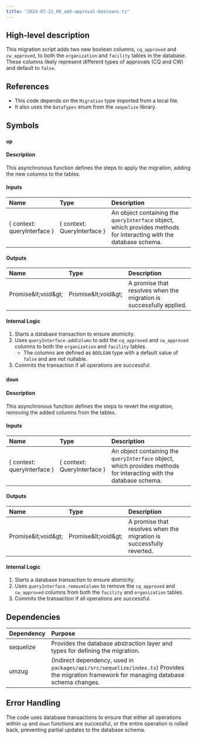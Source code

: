 ```yaml
---
title: "2024-07-22_00_add-approval-booleans.ts"
---
```


## High-level description
This migration script adds two new boolean columns, `cq_approved` and `cw_approved`, to both the `organization` and `facility` tables in the database. These columns likely represent different types of approvals (CQ and CW) and default to `false`.

## References
- This code depends on the `Migration` type imported from a local file.
- It also uses the `DataTypes` enum from the `sequelize` library.

## Symbols
### `up`
#### Description
This asynchronous function defines the steps to apply the migration, adding the new columns to the tables.

#### Inputs
| Name | Type | Description |
|:-----|:-----|:------------|
| \{ context: queryInterface \} | \{ context: QueryInterface \} | An object containing the `queryInterface` object, which provides methods for interacting with the database schema. |

#### Outputs
| Name | Type | Description |
|:-----|:-----|:------------|
| Promise\&lt;void\&gt; | Promise\&lt;void\&gt; | A promise that resolves when the migration is successfully applied. |

#### Internal Logic
1. Starts a database transaction to ensure atomicity.
2. Uses `queryInterface.addColumn` to add the `cq_approved` and `cw_approved` columns to both the `organization` and `facility` tables.
    - The columns are defined as `BOOLEAN` type with a default value of `false` and are not nullable.
3. Commits the transaction if all operations are successful.

### `down`
#### Description
This asynchronous function defines the steps to revert the migration, removing the added columns from the tables.

#### Inputs
| Name | Type | Description |
|:-----|:-----|:------------|
| \{ context: queryInterface \} | \{ context: QueryInterface \} | An object containing the `queryInterface` object, which provides methods for interacting with the database schema. |

#### Outputs
| Name | Type | Description |
|:-----|:-----|:------------|
| Promise\&lt;void\&gt; | Promise\&lt;void\&gt; | A promise that resolves when the migration is successfully reverted. |

#### Internal Logic
1. Starts a database transaction to ensure atomicity.
2. Uses `queryInterface.removeColumn` to remove the `cq_approved` and `cw_approved` columns from both the `facility` and `organization` tables.
3. Commits the transaction if all operations are successful.

## Dependencies
| Dependency | Purpose |
|:-----------|:--------|
| sequelize | Provides the database abstraction layer and types for defining the migration. |
| umzug |  (Indirect dependency, used in `packages/api/src/sequelize/index.ts`) Provides the migration framework for managing database schema changes. |

## Error Handling
The code uses database transactions to ensure that either all operations within `up` and `down` functions are successful, or the entire operation is rolled back, preventing partial updates to the database schema.
